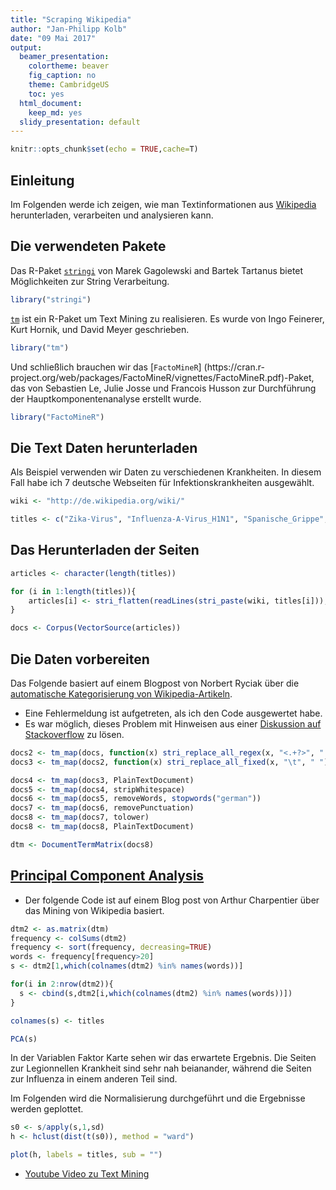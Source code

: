 ```yaml
---
title: "Scraping Wikipedia"
author: "Jan-Philipp Kolb"
date: "09 Mai 2017"
output:
  beamer_presentation:
    colortheme: beaver
    fig_caption: no
    theme: CambridgeUS
    toc: yes
  html_document:
    keep_md: yes
  slidy_presentation: default
---
```


```r
knitr::opts_chunk$set(echo = TRUE,cache=T)
```

## Einleitung

Im Folgenden werde ich zeigen, wie man Textinformationen aus [Wikipedia](https://www.wikipedia.org/) herunterladen, verarbeiten und analysieren kann.



## Die verwendeten Pakete

Das R-Paket [`stringi`](http://stringi.rexamine.com/) von Marek Gagolewski and Bartek Tartanus bietet Möglichkeiten zur String Verarbeitung.

```r
library("stringi")
```

[`tm`](http://www.jstatsoft.org/v25/i05/) ist ein R-Paket um Text Mining zu realisieren. Es wurde von Ingo Feinerer, Kurt Hornik, und David Meyer geschrieben.

```r
library("tm")
```

Und schließlich brauchen wir das [`FactoMineR`] (https://cran.r-project.org/web/packages/FactoMineR/vignettes/FactoMineR.pdf)-Paket, das von Sebastien Le, Julie Josse und Francois Husson zur Durchführung der Hauptkomponentenanalyse erstellt wurde.

```r
library("FactoMineR")
```


## Die Text Daten herunterladen

Als Beispiel verwenden wir Daten zu verschiedenen Krankheiten. In diesem Fall habe ich 7 deutsche Webseiten für Infektionskrankheiten ausgewählt.

```r
wiki <- "http://de.wikipedia.org/wiki/"

titles <- c("Zika-Virus", "Influenza-A-Virus_H1N1", "Spanische_Grippe", "Influenzavirus","Vogelgrippe_H5N1","Legionellose-Ausbruch_in_Warstein_2013", "Legionellose-Ausbruch_in_Jülich_2014")
```

## Das Herunterladen der Seiten

```r
articles <- character(length(titles))

for (i in 1:length(titles)){
    articles[i] <- stri_flatten(readLines(stri_paste(wiki, titles[i])), col = " ")
}

docs <- Corpus(VectorSource(articles))
```

## Die Daten vorbereiten

Das Folgende basiert auf einem Blogpost von Norbert Ryciak über die [automatische Kategorisierung von Wikipedia-Artikeln](http://www.rexamine.com/2014/06/text-mining-in-r-automatic-categorization-of-wikipedia-artikel/).

- Eine Fehlermeldung ist aufgetreten, als ich den Code ausgewertet habe.
- Es war möglich, dieses Problem mit Hinweisen aus einer [Diskussion auf Stackoverflow](http://stackoverflow.com/questions/24191728/documenttermmatrix-error-on-corpus-argument) zu lösen.


```r
docs2 <- tm_map(docs, function(x) stri_replace_all_regex(x, "<.+?>", " "))
docs3 <- tm_map(docs2, function(x) stri_replace_all_fixed(x, "\t", " "))

docs4 <- tm_map(docs3, PlainTextDocument)
docs5 <- tm_map(docs4, stripWhitespace)
docs6 <- tm_map(docs5, removeWords, stopwords("german"))
docs7 <- tm_map(docs6, removePunctuation)
docs8 <- tm_map(docs7, tolower)
docs8 <- tm_map(docs8, PlainTextDocument)
```


```r
dtm <- DocumentTermMatrix(docs8)  
```



## [Principal Component Analysis](https://dzone.com/articles/manipulate-clusters-of-texts)

- Der folgende Code ist auf einem Blog post von  Arthur Charpentier über das Mining von Wikipedia basiert. 

```r
dtm2 <- as.matrix(dtm)
frequency <- colSums(dtm2)
frequency <- sort(frequency, decreasing=TRUE)
words <- frequency[frequency>20]
s <- dtm2[1,which(colnames(dtm2) %in% names(words))]

for(i in 2:nrow(dtm2)){
  s <- cbind(s,dtm2[i,which(colnames(dtm2) %in% names(words))])
} 

colnames(s) <- titles
```

```r
PCA(s)
```

In der Variablen Faktor Karte sehen wir das erwartete Ergebnis. Die Seiten zur Legionnellen Krankheit sind  sehr nah beianander, während die Seiten zur Influenza in einem anderen Teil sind. 


Im Folgenden wird die Normalisierung durchgeführt und die Ergebnisse werden geplottet. 

```r
s0 <- s/apply(s,1,sd)
h <- hclust(dist(t(s0)), method = "ward")

plot(h, labels = titles, sub = "")
```


- [Youtube Video zu Text Mining](https://www.youtube.com/watch?v=j1V2McKbkLo)

